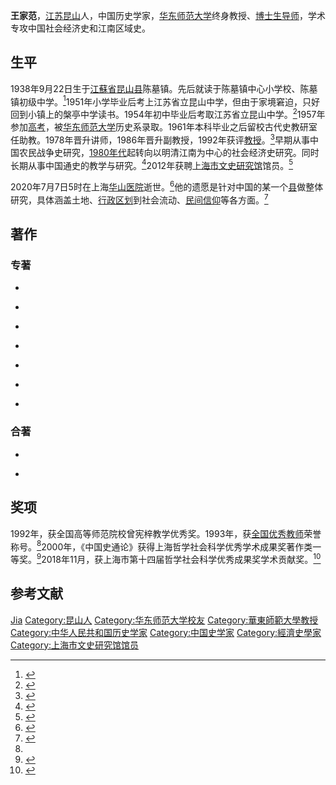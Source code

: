 {{Infobox person
| 姓名       = 王家范
| 图像       = 
| 图像说明   = 
| 英文名     = 
| 字         = 
| 号         = 
| 本名       = 
| 出生名     = 
| 出生日期   = 1938年9月22日
| 出生地点   = {{ROC-1928}}[[江蘇省_(中華民國)|江蘇省]][[昆山市|昆山市]]
| 逝世日期   = {{death date and age|2020|7|7|1938|9|22}}
| 逝世地点   = {{PRC}}[[上海市|上海市]][[复旦大学附属华山医院|复旦大学附属华山医院]]
| 死因       = 
| 墓地       = 
| 墓地坐标   = <!-- {{coord|LAT|LONG|type:landmark|display=inline}} -->
| 纪念建筑   = 
| 别名       = 
| 民族       = [[汉族|汉族]]
| 母校       = [[华东师范大学|华东师范大学]]
| 职业       = 教授、历史学家
| 组织       = 
| 机构       = 
| 知名原因   = 
| 研究领域   = 中国社会经济史和江南区域史
| 知名作品   = 《中国史通论》
| 政党       = 
| 配偶       = <!-- {{Marriage|姓名|结婚年|离婚年}} -->
| 伴侣       = 
| 儿女       = 
| 父母       = 
| 亲属       = 
| 获奖       = 
| 网站       = <!-- {{URL|example.com}} -->
| 受影响于   = 
| 影响于     = 
| 签名       = 
| 签名替代   = 
| 脚注       = 
}}
'''王家范'''{{BD|1938年|9月22日|2020年|7月7日|catIdx=Wang王家范}}，[[江苏省|江苏]][[昆山市|昆山]]人，中国历史学家，[[华东师范大学|华东师范大学]]终身教授、[[博士生导师|博士生导师]]，学术专攻中国社会经济史和江南区域史。

==生平==
1938年9月22日生于[[江蘇省_(中華民國)|江蘇省]][[昆山市|昆山县]]陈墓镇。先后就读于陈墓镇中心小学校、陈墓镇初级中学。<ref name=qg>{{cite web |title=王家范先生千古！ |url=http://history.ecnu.edu.cn/bd/7b/c21734a310651/page.htm |publisher=华东师范大学 |date=2020-07-07 |accessdate=2020-07-08 |archive-date=2020-07-08 |archive-url=https://web.archive.org/web/20200708181011/http://history.ecnu.edu.cn/bd/7b/c21734a310651/page.htm |dead-url=no }}</ref>1951年小学毕业后考上江苏省立昆山中学，但由于家境窘迫，只好回到小镇上的槃亭中学读书。1954年初中毕业后考取江苏省立昆山中学。<ref>{{cite web |author=钟源 |title=王家范：历史的作用在于“过去的经验”，而不是对未来的预测 |url=https://www.thepaper.cn/newsDetail_forward_2593456 |publisher=澎湃新闻 |date=2018-11-14 |accessdate=2020-07-08 |archive-date=2020-07-10 |archive-url=https://web.archive.org/web/20200710084959/https://www.thepaper.cn/newsDetail_forward_2593456 |dead-url=no }}</ref>1957年参加[[高考|高考]]，被[[华东师范大学|华东师范大学]]历史系录取。1961年本科毕业之后留校古代史教研室任助教。1978年晋升讲师，1986年晋升副教授，1992年获评[[教授|教授]]。<ref>{{cite web |title=王家范：“新史学”旨趣实践会通第一人 |url=http://si-mian.ecnu.edu.cn/2b/d4/c19254a207828/page.htm |publisher=华东师范大学 |date=2007-11-28 |accessdate=2020-07-08 |archive-date=2020-07-08 |archive-url=https://web.archive.org/web/20200708171855/http://si-mian.ecnu.edu.cn/2b/d4/c19254a207828/page.htm |dead-url=no }}</ref>早期从事中国农民战争史研究，[[1980年代|1980年代]]起转向以明清江南为中心的社会经济史研究。同时长期从事中国通史的教学与研究。<ref>{{cite book |author=王家范 |title=明清江南史从稿 |publisher=生活·读书·新知三联书店 |date=2018 |isbn=9787108060709}}</ref>2012年获聘[[上海市文史研究馆|上海市文史研究馆]]馆员。<ref>{{cite web |title=上海市政府举行上海市文史研究馆馆员聘任仪式 |url=http://www.xinhuanet.com/politics/2012-11/05/c_123913570.htm |publisher=[[新华网|新华网]] |date=2012-11-05 |accessdate=2020-07-08 |archive-date=2020-07-08 |archive-url=https://web.archive.org/web/20200708154910/http://www.xinhuanet.com/politics/2012-11/05/c_123913570.htm |dead-url=no }}</ref>

2020年7月7日5时在上海[[复旦大学附属华山医院|华山医院]]逝世。<ref>{{cite web |title=历史学家、华东师范大学终身教授王家范今晨逝世 |url=https://www.thepaper.cn/newsDetail_forward_8156346 |publisher=[[澎湃新闻|澎湃新闻]] |date=2020-07-07 |accessdate=2020-07-08 |archive-date=2020-07-07 |archive-url=https://web.archive.org/web/20200707155205/https://www.thepaper.cn/newsDetail_forward_8156346 |dead-url=no }}</ref>他的遗愿是针对中国的某一个[[县_(中华人民共和国)|县]]做整体研究，具体涵盖土地、[[行政区划|行政区划]]到社会流动、[[民间信仰|民间信仰]]等各方面。<ref>{{cite web |author=李永博 |title=王家范学生：他生前想针对中国的一个县做整体研究 |url=http://www.bjnews.com.cn/culture/2020/07/08/746521.html |publisher=[[新京报|新京报]] |date=2020-07-08 |accessdate=2020-07-08 |archive-date=2020-07-08 |archive-url=https://web.archive.org/web/20200708160015/http://www.bjnews.com.cn/culture/2020/07/08/746521.html |dead-url=no }}</ref>

==著作==
===专著===
*{{cite book |author1= |title=《当代学术：中国历史通论》 |year=2019 |publisher=生活·读书·新知三联书店 |location=北京市 |pages= |isbn=9787108064776}}

*{{cite book |author1= |title=《史家与史学》 |year=2019 |publisher=北京师范大学出版社 |location=北京市 |pages= |isbn=9787303244768}}

*{{cite book |author1= |title=《明清江南史从稿》 |year=2018 |publisher=生活·读书·新知三联书店 |location=北京市 |pages= |isbn=9787108060709}}

*{{cite book |author1= |title=《百年颠沛与千年往复》 |year=2018 |publisher=上海人民出版社 |location=上海市 |pages= |isbn=9787208137516}}

*{{cite book |author1= |title=《漂泊航程：历史长河中的明清之旅》 |year=2013 |publisher=北京师范大学出版社 |location=北京市 |pages= |isbn=9787303157938}}

*{{cite book |author1= |title=《明清江南社会史散论》 |year=2019 |publisher=上海人民出版社 |location=上海市 |pages= |isbn=9787208156067}}

*{{cite book |author1= |title=《明清江南史研究三十年》 |year=2010 |publisher=上海古籍出版社 |location=上海市 |pages= |isbn=9787532555604}}

===合著===
*{{cite book |author1=樊锦诗|author2= 张立文|author3= 邓伟志|author4= 王家范 |title=《一个人的四十年：共和国学人回忆录》 |year=2019 |publisher=生活·读书·新知三联书店 |location=北京市|pages= |isbn=9787108065735}}

*{{cite book |author1= 王家范|author2= 张耕华|author3= 陈江|title=《大学中国史》 |year=2000 |publisher=高等教育出版社 |location=北京市 |pages= |isbn=9787040233247}}

==奖项==
1992年，获全国高等师范院校曾宪梓教学优秀奖。1993年，获[[全国优秀教师|全国优秀教师]]荣誉称号。<ref name=qg/>2000年，《中国史通论》获得上海哲学社会科学优秀学术成果奖著作类一等奖。<ref name="bee">{{cite news |author1=王家范 |author2=李念 |title=讲堂嘉宾、史学家王家范逝世！“兴趣主义者”谈七品芝麻官 |url=http://www.whb.cn/zhuzhan/jtxw/20200707/359240.html |accessdate=2020-07-08 |work=文汇报 |date=2020-07-07 |archive-date=2020-07-08 |archive-url=https://web.archive.org/web/20200708215242/http://www.whb.cn/zhuzhan/jtxw/20200707/359240.html |dead-url=no }}</ref>2018年11月，获上海市第十四届哲学社会科学优秀成果奖学术贡献奖。<ref>{{cite web |author=许婧 |title=上海市第十四届哲学社会科学优秀成果颁奖大会举行 |url=http://www.sh.chinanews.com.cn/kjjy/2018-11-16/48133.shtml |publisher=[[中国新闻网|中国新闻网]] |location=上海 |accessdate=2020-07-08 |archive-date=2020-07-08 |archive-url=https://web.archive.org/web/20200708221134/http://www.sh.chinanews.com.cn/kjjy/2018-11-16/48133.shtml |dead-url=no }}</ref>

==参考文献==
{{reflist}}

{{Authority control}}
{{portal bar|人物|历史|上海|中国}}
{{DEFAULTSORT:Wang王家范}}
[[Category:王姓|Jia]]
[[Category:昆山人|Category:昆山人]]
[[Category:华东师范大学校友|Category:华东师范大学校友]]
[[Category:華東師範大學教授|Category:華東師範大學教授]]
[[Category:中华人民共和国历史学家|Category:中华人民共和国历史学家]]
[[Category:中国史学家|Category:中国史学家]]
[[Category:經濟史學家|Category:經濟史學家]]
[[Category:上海市文史研究馆馆员|Category:上海市文史研究馆馆员]]